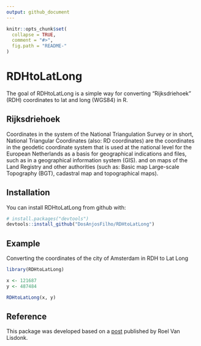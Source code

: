 ```yaml
---
output: github_document
---
```


<!-- README.md is generated from README.Rmd. Please edit that file -->

```r
knitr::opts_chunk$set(
  collapse = TRUE,
  comment = "#>",
  fig.path = "README-"
)
```

# RDHtoLatLong

The goal of RDHtoLatLong is a simple way for converting "Rijksdriehoek" (RDH) coordinates to lat and long (WGS84) in R.

## Rijksdriehoek
Coordinates in the system of the National Triangulation Survey or in short, National Triangular Coordinates (also: RD coordinates) are the coordinates in the geodetic coordinate system that is used at the national level for the European Netherlands as a basis for geographical indications and files, such as in a geographical information system (GIS). and on maps of the Land Registry and other authorities (such as: Basic map Large-scale Topography (BGT), cadastral map and topographical maps).

## Installation

You can install RDHtoLatLong from github with:

```r
# install.packages("devtools")
devtools::install_github("DosAnjosFilho/RDHtoLatLong")
```

## Example

Converting the coordinates of the city of Amsterdam in RDH to Lat Long

```r
library(RDHtoLatLong)

x <- 121687
y <- 487484

RDHtoLatLong(x, y)
```

## Reference

This package was developed based on a [post](https://www.roelvanlisdonk.nl/2012/11/21/simple-way-for-converting-rijksdriehoek-coordinates-to-lat-and-long-wgs84-in-c/) published by Roel Van Lisdonk.

